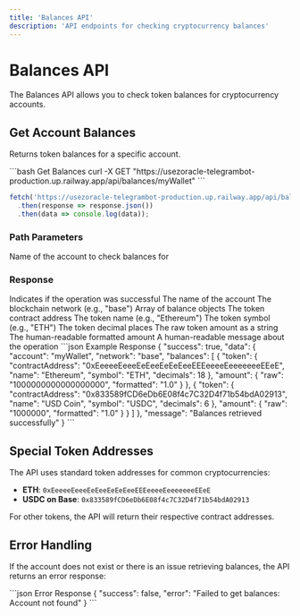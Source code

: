 ```yaml
---
title: 'Balances API'
description: 'API endpoints for checking cryptocurrency balances'
---
```


# Balances API

The Balances API allows you to check token balances for cryptocurrency accounts.

## Get Account Balances

Returns token balances for a specific account.

<CodeGroup>
```bash Get Balances
curl -X GET "https://usezoracle-telegrambot-production.up.railway.app/api/balances/myWallet"
```

```javascript JavaScript
fetch('https://usezoracle-telegrambot-production.up.railway.app/api/balances/myWallet')
  .then(response => response.json())
  .then(data => console.log(data));
```
</CodeGroup>

### Path Parameters

<ParamField path="accountName" type="string" required>
  Name of the account to check balances for
</ParamField>

### Response

<ResponseField name="success" type="boolean">
  Indicates if the operation was successful
</ResponseField>

<ResponseField name="data" type="object">
  <Expandable title="Data object">
    <ResponseField name="account" type="string">
      The name of the account
    </ResponseField>
    <ResponseField name="network" type="string">
      The blockchain network (e.g., "base")
    </ResponseField>
    <ResponseField name="balances" type="array">
      Array of balance objects
      <Expandable title="Balance object">
        <ResponseField name="token" type="object">
          <Expandable title="Token object">
            <ResponseField name="contractAddress" type="string">
              The token contract address
            </ResponseField>
            <ResponseField name="name" type="string">
              The token name (e.g., "Ethereum")
            </ResponseField>
            <ResponseField name="symbol" type="string">
              The token symbol (e.g., "ETH")
            </ResponseField>
            <ResponseField name="decimals" type="number">
              The token decimal places
            </ResponseField>
          </Expandable>
        </ResponseField>
        <ResponseField name="amount" type="object">
          <Expandable title="Amount object">
            <ResponseField name="raw" type="string">
              The raw token amount as a string
            </ResponseField>
            <ResponseField name="formatted" type="string">
              The human-readable formatted amount
            </ResponseField>
          </Expandable>
        </ResponseField>
      </Expandable>
    </ResponseField>
  </Expandable>
</ResponseField>

<ResponseField name="message" type="string">
  A human-readable message about the operation
</ResponseField>

<ResponseExample>
```json Example Response
{
  "success": true,
  "data": {
    "account": "myWallet",
    "network": "base",
    "balances": [
      {
        "token": {
          "contractAddress": "0xEeeeeEeeeEeEeeEeEeEeeEEEeeeeEeeeeeeeEEeE",
          "name": "Ethereum",
          "symbol": "ETH",
          "decimals": 18
        },
        "amount": {
          "raw": "1000000000000000000",
          "formatted": "1.0"
        }
      },
      {
        "token": {
          "contractAddress": "0x833589fCD6eDb6E08f4c7C32D4f71b54bdA02913",
          "name": "USD Coin",
          "symbol": "USDC",
          "decimals": 6
        },
        "amount": {
          "raw": "1000000",
          "formatted": "1.0"
        }
      }
    ]
  },
  "message": "Balances retrieved successfully"
}
```
</ResponseExample>

## Special Token Addresses

The API uses standard token addresses for common cryptocurrencies:

- **ETH**: `0xEeeeeEeeeEeEeeEeEeEeeEEEeeeeEeeeeeeeEEeE`
- **USDC on Base**: `0x833589fCD6eDb6E08f4c7C32D4f71b54bdA02913`

For other tokens, the API will return their respective contract addresses.

## Error Handling

If the account does not exist or there is an issue retrieving balances, the API returns an error response:

<ResponseExample>
```json Error Response
{
  "success": false,
  "error": "Failed to get balances: Account not found"
}
```
</ResponseExample>